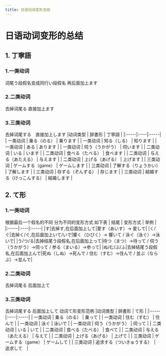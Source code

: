 ```yaml
---
title: 日语动词变形总结
---
```


# 日语动词变形的总结
## 1. 丁寧語
### 1.一类动词
词尾う段假名变成同行い段假名 再后面加上ます
### 2.二类动词
去掉词尾る 直接加上ます
### 3.三类动词
去掉词尾する　直接加上します
|动词类型 | 辞書形 | 丁寧語  |
|:-----|:----|:-----|
| 一类动词 | 乗る（のる）  | 乗ります |
| 一类动词 | 知る（しる） | 知ります |
| 一类动词 | ある | あります |
| 一类动词 | 伺う（うかがう）  | 伺います |
| 二类动词 | いる  | います |
| 二类动词 | 食べる（たべる） | 食べます |
| 二类动词 | 与える（あたえる） | 与えます |
| 二类动词 | 上げる（あげる）  | 上げます |
| 三类动词 | ゲームする（game）  | ゲームします |
| 三类动词 | 了解する（りょうかい） | 了解します |
| 三类动词 | 存ずる（ぞんずる） | 存じます |
| 三类动词 | 結婚する（けっこんする）  | 結婚します |
## 2. て形
### 1.一类动词
根据最后一个假名的不同 分为不同的变形方式 如下表
| 结尾 | 变形方式 | 举例 |
|:-----|:----|:-----|
|す|去掉す,在后面加上して|愛す（あいす）-> 愛して|
|く/ぐ|去掉く/ぐ,在后面加上いて/いで|響く（ひびく）-> 響いて  /  泳ぐ（泳ぐ）->泳いで|
|う/つ/る|去掉结尾う段假名,在后面加上って|待つ（まつ）->待って  /  伺う（うかがう）->伺って  /  参る（まいる）->参って|
|ぬ/む/ぶ/ふ|去掉结尾う段假名,在后面加上んで|死ぬ（しぬ）->死んで  /  住む（すむ）->住んで  /  並ぶ（ならぶ）->並んで|
### 2.二类动词
去掉词尾る 后面加上て
### 3.三类动词
 去掉词尾する 后面加上して
动词て形变形范例
|动词类型 | 辞書形 | て形  |
|:-----|:----|:-----|
| 一类动词 | 乗る（のる）  | 乗って |
| 一类动词 | 住む（すむ） | 住んで |
| 一类动词 | 泳ぐ | 泳いで |
| 一类动词 | 伺う（うかがう）  | 伺って |
| 二类动词 | いる  | いて |
| 二类动词 | 食べる（たべる） | 食べて |
| 二类动词 | 与える（あたえる） | 与えて |
| 二类动词 | 上げる（あげる）  | 上げて |
| 三类动词 | ゲームする（game）  | ゲームして |
| 三类动词 | 追求する（ついきゅうする）　|　追求して　|